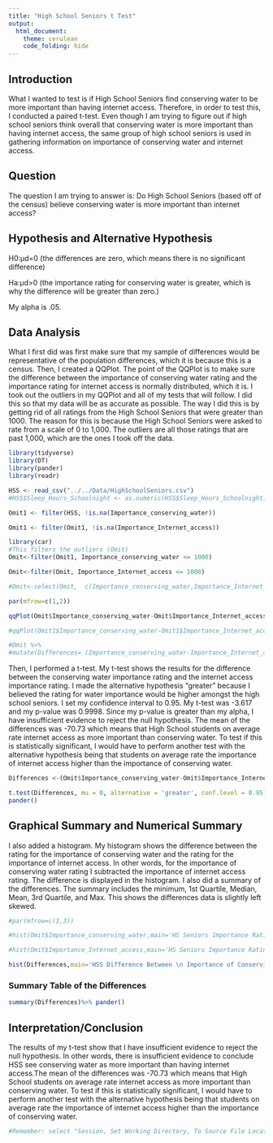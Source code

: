 ```yaml
---
title: "High School Seniors t Test"
output: 
  html_document:
    theme: cerulean
    code_folding: hide
---
```


## Introduction

What I wanted to test is if High School Seniors find conserving water to be more important than having internet access. Therefore, in order to test this, I conducted a paired t-test. Even though I am trying to figure out if high school seniors think overall that conserving water is more important than having internet access, the same group of high school seniors is used in gathering information on importance of conserving water and internet access.

## Question

The question I am trying to answer is: Do High School Seniors (based off of the census) believe conserving water is more important than internet access?

## Hypothesis and Alternative Hypothesis

H0:μd=0 (the differences are zero, which means there is no significant difference)

Ha:μd>0 (the importance rating for conserving water is greater, which is why the difference will be greater than zero.)

My alpha is .05.

## Data Analysis

What I first did was first make sure that my sample of differences would be representative of the population differences, which it is because this is a census.
Then, I created a QQPlot. The point of the QQPlot is to make sure the difference between the importance of conserving water rating and the importance rating for internet access is normally distributed, which it is. I took out the outliers in my QQPlot and all of my tests that will follow. I did this so that my data will be as accurate as possible. The way I did this is by getting rid of all ratings from the High School Seniors that were greater than 1000. The reason for this is because the High School Seniors were asked to rate from a scale of 0 to 1,000. The outliers are all those ratings that are past 1,000, which are the ones I took off the data.

```r
library(tidyverse)
library(DT)
library(pander)
library(readr)

HSS <- read_csv("../../Data/HighSchoolSeniors.csv")
#HSS$Sleep_Hours_Schoolnight <- as.numeric(HSS$Sleep_Hours_Schoolnight)

Omit1 <- filter(HSS, !is.na(Importance_conserving_water))

Omit1 <- filter(Omit1, !is.na(Importance_Internet_access))

library(car)
#This filters the outliers (Omit)
Omit<-filter(Omit1, Importance_conserving_water <= 1000)

Omit<-filter(Omit, Importance_Internet_access <= 1000)

#Omit<-select(Omit,  c(Importance_conserving_water,Importance_Internet_access))

par(mfrow=c(1,2))

qqPlot(Omit$Importance_conserving_water-Omit$Importance_Internet_access, ylab='Difference', ylim=c(-1000,1000),main='QQPlot For Difference Between \n Conserving Water Importance and \n Internet Access Importance',id=FALSE)

#qqPlot(Omit1$Importance_conserving_water-Omit1$Importance_Internet_access, ylab='Difference', ylim=c(-10000,10000),main='QQPlot For Difference Between \n Conserving Water Importance and \n Internet Access Importance')

#Omit %>% 
#mutate(Differences= (Importance_conserving_water-Importance_Internet_access))
```

Then, I performed a t-test. My t-test shows the results for the difference between the conserving water importance rating and the internet access importance rating. I made the alternative hypothesis "greater" because I believed the rating for water importance would be higher amongst the high school seniors. I set my confidence interval to 0.95. My t-test was -3.617 and my p-value was 0.9998. Since my p-value is greater than my alpha, I have insufficient evidence to reject the null hypothesis. The mean of the differences was -70.73 which means that High School students on average rate internet access as more important than conserving water. To test if this is statistically significant, I would have to perform another test with the alternative hypothesis being that students on average rate the importance of internet access higher than the importance of conserving water.

```r

Differences <-(Omit$Importance_conserving_water-Omit$Importance_Internet_access)

t.test(Differences, mu = 0, alternative = 'greater', conf.level = 0.95) %>%
pander()
```


## Graphical Summary and Numerical Summary

I also added a histogram. My histogram shows the difference between the rating for the importance of conserving water and the rating for the importance of internet access. In other words, for the importance of conserving water rating I subtracted the importance of internet access rating. The difference is displayed in the histogram. I also did a summary of the differences. The summary includes the minimum, 1st Quartile, Median, Mean, 3rd Quartile, and Max. This shows the differences data is slightly left skewed.

```r
#par(mfrow=c(1,3))

#hist(Omit$Importance_conserving_water,main='HS Seniors Importance Ratings \n Conserving Water',xlab='Importance of Conserving Water', col='firebrick')

#hist(Omit$Importance_Internet_access,main='HS Seniors Importance Ratings \n Internet Access',xlab='Importance of Internet Access', col='firebrick')

hist(Differences,main='HSS Difference Between \n Importance of Conserving Water \n and \n Importance of Internet Access',xlab='Difference', ylim=c(0,120),col='firebrick')
```

### Summary Table of the Differences

```r
summary(Differences)%>% pander()
```


## Interpretation/Conclusion

The results of my t-test show that I have insufficient evidence to reject the null hypothesis. In other words, there is insufficient evidence to conclude HSS see conserving water as more important than having internet access.The mean of the differences was -70.73 which means that High School students on average rate internet access as more important than conserving water. To test if this is statistically significant, I would have to perform another test with the alternative hypothesis being that students on average rate the importance of internet access higher than the importance of conserving water.

```r

#Remember: select "Session, Set Working Directory, To Source File Location", and then play this R-chunk into your console to read the HSS data into R. 
```

<!-- Instructions

1. Use the HSS dataset in R to come up with a question that can be answered with a t Test. 

Here is a link to the survey given to the students that participated in the study:
https://ww2.amstat.org/censusatschool/pdfs/C@SQuestionnaire.pdf
(Use the link to learn about what each column of data in the data set represents.)

2. Establish why your question is interesting and rephrase the question using a statistical "null" and "alternative" hypothesis. (Hint, see the "Math 325 Notebook -> R Help -> R-Markdown Hints" page of your textbook for instructions on how to write mathematical hypotheses.)

3. Clearly answer your question using statistics. Be sure to compute a p-value and provide supporting numerical and graphical summaries.

Note: you can create "groups" from the data in many ways. For example, suppose you wanted to create a variable that grouped people according to whether they thought recycling was more important than conserving water. You could do this by:

```r
HSS <- HSS %>%
  mutate(recycling_than_water = ifelse(Importance_recycling_rubbish >	Importance_conserving_water, "Recycling More Important", "Water Conservation More Important"))
```

-->













